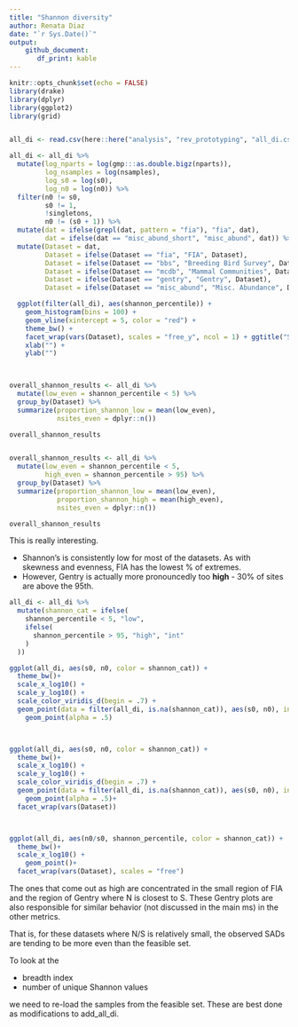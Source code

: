 ```yaml
---
title: "Shannon diversity"
author: Renata Diaz
date: "`r Sys.Date()`"
output: 
    github_document:
       df_print: kable
---
```


```r
knitr::opts_chunk$set(echo = FALSE)
library(drake)
library(dplyr)
library(ggplot2)
library(grid)


all_di <- read.csv(here::here("analysis", "rev_prototyping", "all_di.csv"), stringsAsFactors = F)

all_di <- all_di %>%
  mutate(log_nparts = log(gmp:::as.double.bigz(nparts)),
         log_nsamples = log(nsamples),
         log_s0 = log(s0),
         log_n0 = log(n0)) %>%
  filter(n0 != s0,
         s0 != 1,
         !singletons,
         n0 != (s0 + 1)) %>%
  mutate(dat = ifelse(grepl(dat, pattern = "fia"), "fia", dat),
         dat = ifelse(dat == "misc_abund_short", "misc_abund", dat)) %>%
  mutate(Dataset = dat,
         Dataset = ifelse(Dataset == "fia", "FIA", Dataset),
         Dataset = ifelse(Dataset == "bbs", "Breeding Bird Survey", Dataset),
         Dataset = ifelse(Dataset == "mcdb", "Mammal Communities", Dataset),
         Dataset = ifelse(Dataset == "gentry", "Gentry", Dataset),
         Dataset = ifelse(Dataset == "misc_abund", "Misc. Abundance", Dataset))

```

```r

  ggplot(filter(all_di), aes(shannon_percentile)) +
    geom_histogram(bins = 100) +
    geom_vline(xintercept = 5, color = "red") +
    theme_bw() +
    facet_wrap(vars(Dataset), scales = "free_y", ncol = 1) + ggtitle("Shannon's") +
    xlab("") +
    ylab("")
  


overall_shannon_results <- all_di %>%
  mutate(low_even = shannon_percentile < 5) %>%
  group_by(Dataset) %>%
  summarize(proportion_shannon_low = mean(low_even),
            nsites_even = dplyr::n())

overall_shannon_results


overall_shannon_results <- all_di %>%
  mutate(low_even = shannon_percentile < 5,
         high_even = shannon_percentile > 95) %>%
  group_by(Dataset) %>%
  summarize(proportion_shannon_low = mean(low_even),
            proportion_shannon_high = mean(high_even),
            nsites_even = dplyr::n())

overall_shannon_results
```

This is really interesting. 

- Shannon's is consistently low for most of the datasets. As with skewness and evenness, FIA has the lowest % of extremes.
- However, Gentry is actually more pronouncedly too **high** - 30% of sites are above the 95th.


```r
all_di <- all_di %>%
  mutate(shannon_cat = ifelse(
    shannon_percentile < 5, "low", 
    ifelse(
      shannon_percentile > 95, "high", "int"
    )
  ))

ggplot(all_di, aes(s0, n0, color = shannon_cat)) +
  theme_bw()+
  scale_x_log10() +
  scale_y_log10() +
  scale_color_viridis_d(begin = .7) +
  geom_point(data = filter(all_di, is.na(shannon_cat)), aes(s0, n0), inherit.aes = F, alpha = .05, color = "grey") +
    geom_point(alpha = .5) 



ggplot(all_di, aes(s0, n0, color = shannon_cat)) +
  theme_bw()+
  scale_x_log10() +
  scale_y_log10() +
  scale_color_viridis_d(begin = .7) +
  geom_point(data = filter(all_di, is.na(shannon_cat)), aes(s0, n0), inherit.aes = F, alpha = .1, color = "grey") +
    geom_point(alpha = .5)+
  facet_wrap(vars(Dataset))



ggplot(all_di, aes(n0/s0, shannon_percentile, color = shannon_cat)) +
  theme_bw()+
  scale_x_log10() +
    geom_point()+
  facet_wrap(vars(Dataset), scales = "free")
```


The ones that come out as high are concentrated in the small region of FIA and the region of Gentry where N is closest to S. These Gentry plots are also responsible for similar behavior (not discussed in the main ms) in the other metrics.

That is, for these datasets where N/S is relatively small, the observed SADs are tending to be more even than the feasible set. 


To look at the 

- breadth index
- number of unique Shannon values

we need to re-load the samples from the feasible set. These are best done as modifications to add_all_di. 


